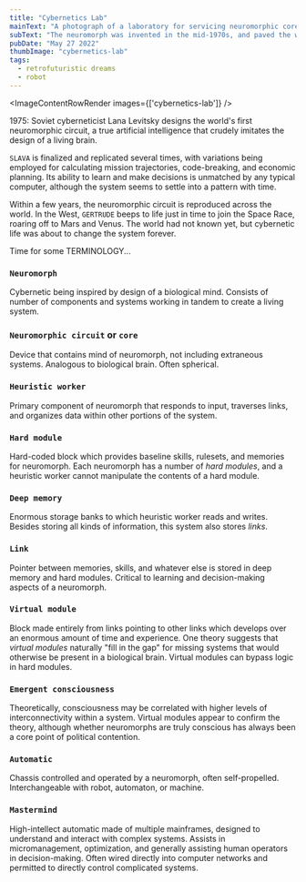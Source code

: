 ```yaml
---
title: "Cybernetics Lab"
mainText: "A photograph of a laboratory for servicing neuromorphic cores."
subText: "The neuromorph was invented in the mid-1970s, and paved the way for ubiquitous robots."
pubDate: "May 27 2022"
thumbImage: "cybernetics-lab"
tags:
  - retrofuturistic dreams
  - robot
---
```



<ImageContentRowRender 
  images={['cybernetics-lab']}
/>

1975: Soviet cyberneticist Lana Levitsky designs the world's first neuromorphic circuit, a true artificial intelligence that crudely imitates the design of a living brain.

`SLAVA` is finalized and replicated several times, with variations being employed for calculating mission trajectories, code-breaking, and economic planning. Its ability to learn and make decisions is unmatched by any typical computer, although the system seems to settle into a pattern with time.

Within a few years, the neuromorphic circuit is reproduced across the world. In the West, `GERTRUDE` beeps to life just in time to join the Space Race, roaring off to Mars and Venus. The world had not known yet, but cybernetic life was about to change the system forever.

<QuoteContentRowRender author={AuthorUniserve} >
Time for some TERMINOLOGY...
</QuoteContentRowRender>

### `Neuromorph`

Cybernetic being inspired by design of a biological mind. Consists of number of components and systems working in tandem to create a living system.

### `Neuromorphic circuit` or `core`

Device that contains mind of neuromorph, not including extraneous systems. Analogous to biological brain. Often spherical.

### `Heuristic worker`

Primary component of neuromorph that responds to input, traverses links, and organizes data within other portions of the system.

### `Hard module`

Hard-coded block which provides baseline skills, rulesets, and memories for neuromorph. Each neuromorph has a number of *hard modules*, and a heuristic worker cannot manipulate the contents of a hard module.

### `Deep memory`

Enormous storage banks to which heuristic worker reads and writes. Besides storing all kinds of information, this system also stores *links*.

### `Link`

Pointer between memories, skills, and whatever else is stored in deep memory and hard modules. Critical to learning and decision-making aspects of a neuromorph.

### `Virtual module`

Block made entirely from links pointing to other links which develops over an enormous amount of time and experience. One theory suggests that *virtual modules* naturally "fill in the gap" for missing systems that would otherwise be present in a biological brain. Virtual modules can bypass logic in hard modules.

### `Emergent consciousness`

Theoretically, consciousness may be correlated with higher levels of interconnectivity within a system. Virtual modules appear to confirm the theory, although whether neuromorphs are truly conscious has always been a core point of political contention.

### `Automatic`

Chassis controlled and operated by a neuromorph, often self-propelled. Interchangeable with robot, automaton, or machine.

### `Mastermind`

High-intellect automatic made of multiple mainframes, designed to understand and interact with complex systems. Assists in micromanagement, optimization, and generally assisting human operators in decision-making. Often wired directly into computer networks and permitted to directly control complicated systems.